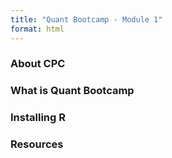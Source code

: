 ```yaml
---
title: "Quant Bootcamp - Module 1"
format: html
---
```


### About CPC

### What is Quant Bootcamp

### Installing R

### Resources